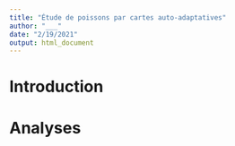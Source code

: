```yaml
---
title: "Étude de poissons par cartes auto-adaptatives"
author: "___"
date: "2/19/2021"
output: html_document
---
```


<!-- En partant du jeu de données `Fish.csv`, votre objectif est de réaliser une carte auto-adaptative. Cette méthode est un outil particulièrement intéressant par sa position hybride entre ordination (représentation sur des cartes) et classification (regroupement des individus). -->

# Introduction

<!-- Expliquez en 5 lignes le principe des cartes auto-adaptatives. -->

# Analyses

<!-- Importez les données. -->

```r

```

<!-- Vous devez définir plusieurs paramètres afin de réaliser une cartes auto-adaptatives

- Faut il centrer les données ?
- Quelle va être la taille de la grille utilisée ?
- Va-t-on préférer une grille rectangulaire ou hexagonale ?

Réalisez une carte auto-adaptative. Justifiez les choix que vous faites. N'oubliez pas que la fonction som() requiert une matrice comme argument et pas un data frame classique. -->

```r

```

<!-- Réalisez un premier graphique qui traite de la progression d'apprentissage de la carte auto-adaptatives. Utilisez l'argument type = "changes" dans la fonction plot(). Commentez en 2 phrases le graphique. -->

```r

```

<!-- Réalisez un second graphique qui traite de l'importance des variables sur chaque cellule de la grille. Utilisez l'argument type = "codes" et l'argument codeRendering = "segments" dans la fonction plot(). Commentez en 2 phrases le graphique. -->

```r

```

<!-- Réalisez un troisième graphique qui traite du nombre d'observations par cellule de la grille. Utilisez l'argument type = "counts" et l'argument shape = "straight" dans la fonction plot(). Commentez en 2 phrases le graphique. -->

```r

```

<!-- Réalisez un quatrième graphique qui traite de la répartition des observations par cellule de la grille. Utilisez l'argument type = "mapping" et l'argument shape = "straight" dans la fonction plot(). Commentez en 2 phrases le graphique. -->

```r

```


<!-- Sur bases des 4 graphiques, analysez vos résultats en 5 à 10 lignes -->
